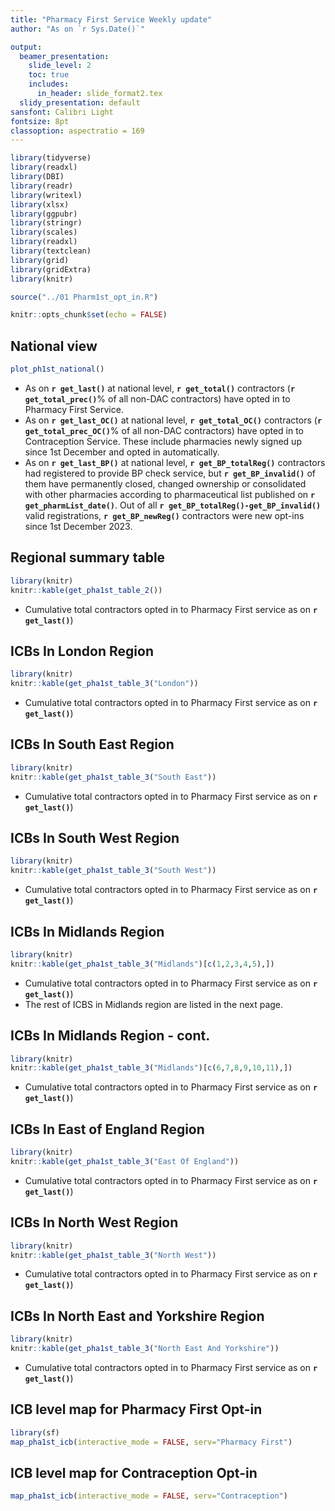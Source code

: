 ```yaml
---
title: "Pharmacy First Service Weekly update"
author: "As on `r Sys.Date()`"

output:
  beamer_presentation:
    slide_level: 2
    toc: true
    includes:
      in_header: slide_format2.tex
  slidy_presentation: default
sansfont: Calibri Light
fontsize: 8pt
classoption: aspectratio = 169
---
```



```r
library(tidyverse)
library(readxl)
library(DBI)
library(readr)
library(writexl)
library(xlsx)
library(ggpubr)
library(stringr)
library(scales)
library(readxl)
library(textclean)
library(grid)
library(gridExtra)
library(knitr)

source("../01 Pharm1st_opt_in.R")
```

```r
knitr::opts_chunk$set(echo = FALSE)
```
## National view
```r
plot_ph1st_national()
```

* As on **`r get_last()`** at national level, **`r get_total()`** contractors (**`r get_total_prec()`**% of all non-DAC contractors) have opted in to Pharmacy First Service.
* As on **`r get_last_OC()`** at national level, **`r get_total_OC()`** contractors (**`r get_total_prec_OC()`**% of all non-DAC contractors) have opted in to Contraception Service. These include pharmacies newly signed up since 1st December and opted in automatically. 
* As on **`r get_last_BP()`** at national level, **`r get_BP_totalReg()`** contractors had registered to provide BP check service, but **`r get_BP_invalid()`** of them have permanently closed, changed ownership or consolidated with other pharmacies according to pharmaceutical list published on **`r get_pharmList_date()`**.  Out of all **`r get_BP_totalReg()-get_BP_invalid()`** valid registrations, **`r get_BP_newReg()`** contractors were new opt-ins since 1st December 2023. 

## Regional summary table
```r
library(knitr)
knitr::kable(get_pha1st_table_2())    
```

* Cumulative total contractors opted in to Pharmacy First service as on **`r get_last()`**)

## ICBs In London Region
```r
library(knitr)
knitr::kable(get_pha1st_table_3("London"))
```

* Cumulative total contractors opted in to Pharmacy First service as on **`r get_last()`**)

## ICBs In South East Region
```r
library(knitr)
knitr::kable(get_pha1st_table_3("South East"))
```

* Cumulative total contractors opted in to Pharmacy First service as on **`r get_last()`**)

## ICBs In South West Region
```r
library(knitr)
knitr::kable(get_pha1st_table_3("South West"))
```

* Cumulative total contractors opted in to Pharmacy First service as on **`r get_last()`**)

## ICBs In Midlands Region
```r
library(knitr)
knitr::kable(get_pha1st_table_3("Midlands")[c(1,2,3,4,5),])
```

* Cumulative total contractors opted in to Pharmacy First service as on **`r get_last()`**)
* The rest of ICBS in Midlands region are listed in the next page. 

## ICBs In Midlands Region - cont.
```r
library(knitr)
knitr::kable(get_pha1st_table_3("Midlands")[c(6,7,8,9,10,11),])
```

* Cumulative total contractors opted in to Pharmacy First service as on **`r get_last()`**)

## ICBs In East of England Region
```r
library(knitr)
knitr::kable(get_pha1st_table_3("East Of England"))
```

* Cumulative total contractors opted in to Pharmacy First service as on **`r get_last()`**)

## ICBs In North West Region
```r
library(knitr)
knitr::kable(get_pha1st_table_3("North West"))
```

* Cumulative total contractors opted in to Pharmacy First service as on **`r get_last()`**)

## ICBs In North East and Yorkshire Region
```r
library(knitr)
knitr::kable(get_pha1st_table_3("North East And Yorkshire"))
```

* Cumulative total contractors opted in to Pharmacy First service as on **`r get_last()`**)

## ICB level map for Pharmacy First Opt-in
```r
library(sf) 
map_pha1st_icb(interactive_mode = FALSE, serv="Pharmacy First")
```


## ICB level map for Contraception Opt-in
```r
map_pha1st_icb(interactive_mode = FALSE, serv="Contraception")
```
